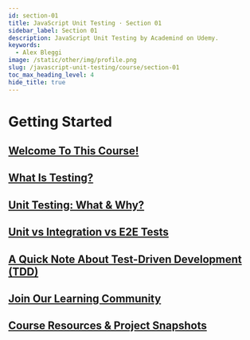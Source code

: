 ```yaml
---
id: section-01
title: JavaScript Unit Testing · Section 01
sidebar_label: Section 01
description: JavaScript Unit Testing by Academind on Udemy.
keywords:
  - Alex Bleggi
image: /static/other/img/profile.png
slug: /javascript-unit-testing/course/section-01
toc_max_heading_level: 4
hide_title: true
---
```



# Getting Started

## [Welcome To This Course!](https://www.udemy.com/course/javascript-unit-testing-the-practical-guide/learn/lecture/31877676#overview)

## [What Is Testing?](https://www.udemy.com/course/javascript-unit-testing-the-practical-guide/learn/lecture/31877822#overview)

## [Unit Testing: What & Why?](https://www.udemy.com/course/javascript-unit-testing-the-practical-guide/learn/lecture/31885074#overview)

## [Unit vs Integration vs E2E Tests](https://www.udemy.com/course/javascript-unit-testing-the-practical-guide/learn/lecture/31885076#overview)

## [A Quick Note About Test-Driven Development (TDD)](https://www.udemy.com/course/javascript-unit-testing-the-practical-guide/learn/lecture/31885082#overview)

## [Join Our Learning Community](https://www.udemy.com/course/javascript-unit-testing-the-practical-guide/learn/lecture/32081574#overview)

## [Course Resources & Project Snapshots](https://www.udemy.com/course/javascript-unit-testing-the-practical-guide/learn/lecture/31877824#overview)
